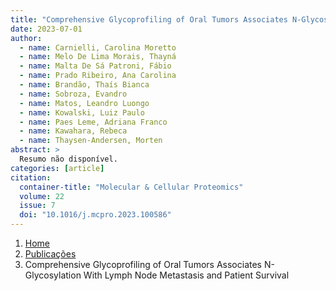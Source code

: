 ```yaml
---
title: "Comprehensive Glycoprofiling of Oral Tumors Associates N-Glycosylation With Lymph Node Metastasis and Patient Survival"
date: 2023-07-01
author:
  - name: Carnielli, Carolina Moretto
  - name: Melo De Lima Morais, Thayná
  - name: Malta De Sá Patroni, Fábio
  - name: Prado Ribeiro, Ana Carolina
  - name: Brandão, Thaís Bianca
  - name: Sobroza, Evandro
  - name: Matos, Leandro Luongo
  - name: Kowalski, Luiz Paulo
  - name: Paes Leme, Adriana Franco
  - name: Kawahara, Rebeca
  - name: Thaysen-Andersen, Morten
abstract: > 
  Resumo não disponível.
categories: [article]
citation: 
  container-title: "Molecular & Cellular Proteomics"
  volume: 22
  issue: 7
  doi: "10.1016/j.mcpro.2023.100586"
---
```


```{=html}
<nav aria-label="breadcrumb">
  <ol class="breadcrumb">
    <li class="breadcrumb-item"><a href="../../index.html">Home</a></li>
    <li class="breadcrumb-item"><a href="../index.html">Publicações</a></li>
    <li class="breadcrumb-item active" aria-current="page">Comprehensive Glycoprofiling of Oral Tumors Associates N-Glycosylation With Lymph Node Metastasis and Patient Survival</li>
  </ol>
</nav>
```
